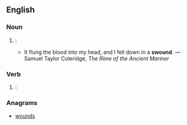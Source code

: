==English==

===Noun===
{{en-noun}}

# {{label|en|archaic}}: {{non-gloss definition|alternative form of [[swoon]]}}
#* It flung the blood into my head, and I fell down in a '''swound'''. &mdash;Samuel Taylor Coleridge, ''The Rime of the Ancient Mariner''

===Verb===
{{en-verb}}

# {{label|en|archaic}}: {{non-gloss definition|alternative form of [[swoon]]}}

===Anagrams===
* [[wounds#English|wounds]]
